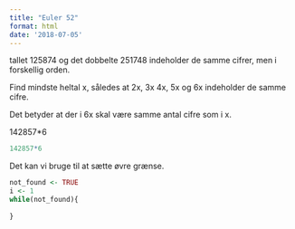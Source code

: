```yaml
---
title: "Euler 52"
format: html
date: '2018-07-05'
---
```



tallet 125874 og det dobbelte 251748 indeholder de samme cifrer,
men i forskellig orden.

Find mindste heltal x, således at 2x, 3x 4x, 5x og 6x indeholder de 
samme cifre.

Det betyder at der i 6x skal være samme antal cifre som i x. 

142857*6


```r
142857*6
```

Det kan vi bruge til at sætte øvre grænse. 


```r
not_found <- TRUE
i <- 1
while(not_found){
   
}
```
